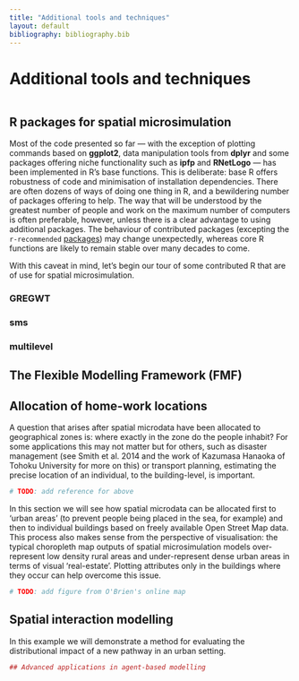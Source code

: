 ```yaml
---
title: "Additional tools and techniques"
layout: default
bibliography: bibliography.bib
---
```


# Additional tools and techniques {#additional}

```r

```

## R packages for spatial microsimulation

Most of the code presented so far --- 
with the exception of plotting commands based on **ggplot2**,
data manipulation tools from **dplyr** and some packages offering
niche functionality such as **ipfp** and **RNetLogo** --- has been implemented in R's base functions.
This is deliberate: base R offers robustness of
code and minimisation of installation dependencies.
There are often dozens of ways of doing one thing
in R, and a bewildering number of packages offering to help.
The way that will be understood by the greatest number
of people and work on the maximum number of computers
is often preferable, however, unless there is a
clear advantage to using additional packages. 
The behaviour of contributed packages
(excepting the `r-recommended` [packages](see http://cran.r-project.org/bin/linux/debian/README))
may change unexpectedly,
whereas core R functions are likely to remain stable over many decades to come.

With this caveat in mind, let's begin our tour of
some contributed R that are of use for
spatial microsimulation.

### **GREGWT**

### **sms**

### **multilevel**

## The Flexible Modelling Framework (FMF)

## Allocation of home-work locations

A question that arises after spatial microdata have been allocated to
geographical zones is: where exactly in the zone do the people inhabit?
For some applications this may not matter but for others, such as disaster
management (see Smith et al. 2014 and the work of Kazumasa Hanaoka of Tohoku University for more on this)
or transport planning, estimating the precise location of an individual, to the
building-level, is important.

```r
# TODO: add reference for above
```

In this section we will see how spatial microdata can be allocated first
to 'urban areas' (to prevent people being placed in the sea, for example)
and then to individual buildings based on freely available Open Street Map
data. This process also makes sense from the perspective of visualisation:
the typical choropleth map outputs of spatial microsimulation models
over-represent low density rural areas and under-represent dense
urban areas in terms of visual 'real-estate'. Plotting attributes only
in the buildings where they occur can help overcome this issue.

```r
# TODO: add figure from O'Brien's online map
```

## Spatial interaction modelling

In this example we will demonstrate a method for
evaluating the distributional impact of a new pathway
in an urban setting. 

```r
## Advanced applications in agent-based modelling
```

